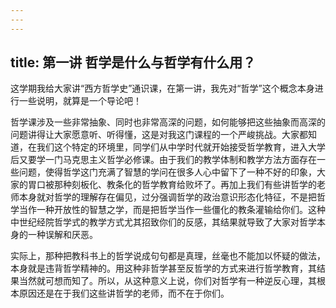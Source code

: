 ```yaml
---
---
---
```

title: 第一讲 哲学是什么与哲学有什么用？
---







这学期我给大家讲“西方哲学史”通识课，在第一讲，我先对“哲学”这个概念本身进行一些说明，就算是一个导论吧！

哲学课涉及一些非常抽象、同时也非常高深的问题，如何能够把这些抽象而高深的问题讲得让大家愿意听、听得懂，这是对我这门课程的一个严峻挑战。大家都知道，在我们这个特定的环境里，同学们从中学时代就开始接受哲学教育，进入大学后又要学一门马克思主义哲学必修课。由于我们的教学体制和教学方法方面存在一些问题，使得哲学这门充满了智慧的学问在很多人心中留下了一种不好的印象，大家的胃口被那种刻板化、教条化的哲学教育给败坏了。再加上我们有些讲哲学的老师本身就对哲学的理解存在偏见，过分强调哲学的政治意识形态化特征，不是把哲学当作一种开放性的智慧之学，而是把哲学当作一些僵化的教条灌输给你们。这种中世纪经院哲学式的教学方式尤其招致你们的反感，其结果就导致了大家对哲学本身的一种误解和厌恶。

实际上，那种把教科书上的哲学说成句句都是真理，丝毫也不能加以怀疑的做法，本身就是违背哲学精神的。用这种非哲学甚至反哲学的方式来进行哲学教育，其结果当然就可想而知了。所以，从这种意义上说，你们对哲学有一种逆反心理，其根本原因还是在于我们这些讲哲学的老师，而不在于你们。
